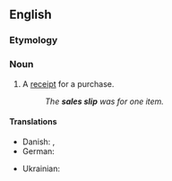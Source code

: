 ==English==

===Etymology===
{{compound|en|sales|slip}}

===Noun===
{{en-noun}}

# A [[receipt]] for a purchase.
#: ''The '''sales slip''' was for one item.''

====Translations====
{{trans-top|receipt for a purchase}}
* Danish: {{t+|da|bon|c}}, {{t|da|kassebon|c}}
* German: {{t+|de|Kassenzettel|m}}
{{trans-mid}}
* Ukrainian: {{t|uk|чек|m}}
{{trans-bottom}}